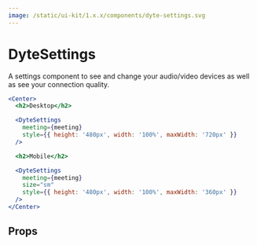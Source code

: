 ```yaml
---
image: /static/ui-kit/1.x.x/components/dyte-settings.svg
---
```


# DyteSettings

A settings component to see and change your audio/video devices as well as see
your connection quality.

```jsx live
<Center>
  <h2>Desktop</h2>

  <DyteSettings
    meeting={meeting}
    style={{ height: '480px', width: '100%', maxWidth: '720px' }}
  />

  <h2>Mobile</h2>

  <DyteSettings
    meeting={meeting}
    size="sm"
    style={{ height: '480px', width: '100%', maxWidth: '360px' }}
  />
</Center>
```

## Props

<PropsTable of="dyte-settings" />
